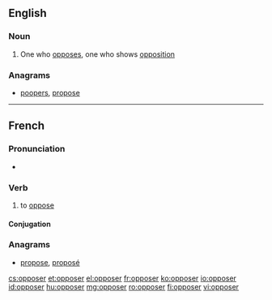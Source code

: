 ==English==

===Noun===
{{en-noun}}

# One who [[oppose]]s, one who shows [[opposition]]

===Anagrams===
* [[poopers#English|poopers]], [[propose#English|propose]]

----

==French==

===Pronunciation===
* {{audio|Fr-opposer.ogg|audio}}

===Verb===
{{fr-verb}}

# to [[oppose]]

====Conjugation====
{{fr-conj-er|oppos|avoir}}

===Anagrams===
* [[propose#French|propose]], [[proposé#French|proposé]]

[[cs:opposer]]
[[et:opposer]]
[[el:opposer]]
[[fr:opposer]]
[[ko:opposer]]
[[io:opposer]]
[[id:opposer]]
[[hu:opposer]]
[[mg:opposer]]
[[ro:opposer]]
[[fi:opposer]]
[[vi:opposer]]